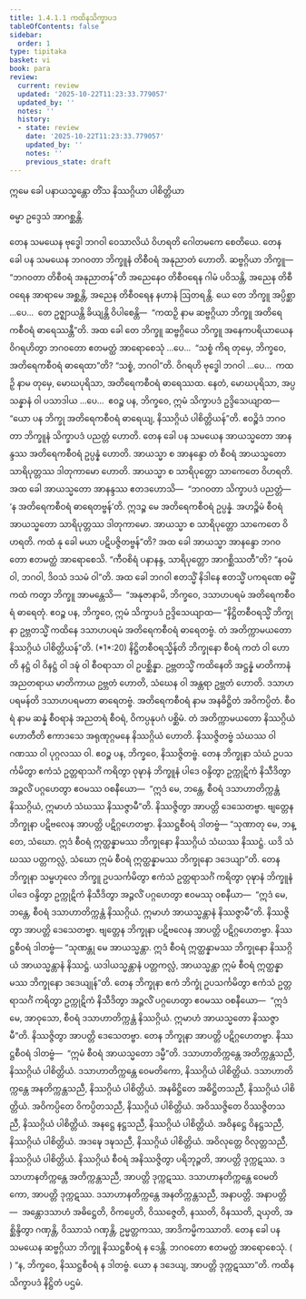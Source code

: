 ```yaml
---
title: 1.4.1.1 ကထိနသိက္ခာပဒ
tableOfContents: false
sidebar:
  order: 1
type: tipitaka
basket: vi
book: para
review:
  current: review
  updated: '2025-10-22T11:23:33.779057'
  updated_by: ''
  notes: ''
  history:
  - state: review
    date: '2025-10-22T11:23:33.779057'
    updated_by: ''
    notes: ''
    previous_state: draft
---
```



<ReviewStatus review={frontmatter.review} showDetails={true} />

<HypothesisAnnotation frontmatter={frontmatter} />

<DynamicBreadcrumb />


<Paragraph number="1861" type="center" book="para">
ဣမေ ခေါ ပနာယသ္မန္တော တိံသ နိဿဂ္ဂိယာ ပါစိတ္တိယာ

  
ဓမ္မာ ဥဒ္ဒေသံ အာဂစ္ဆန္တိ.


</Paragraph>

<Division number="459" book="para" e="ch" v="1" p="294">

<Paragraph number="1862" book="para">
တေန သမယေန ဗုဒ္ဓေါ ဘဂဝါ ဝေသာလိယံ ဝိဟရတိ ဂေါတမကေ စေတိယေ. တေန ခေါ ပန သမယေန ဘဂဝတာ ဘိက္ခူနံ တိစီဝရံ အနုညာတံ ဟောတိ. ဆဗ္ဗဂ္ဂိယာ ဘိက္ခူ—  “ဘဂဝတာ တိစီဝရံ အနုညာတန်”တိ အညေနေဝ တိစီဝရေန ဂါမံ ပဝိသန္တိ, အညေန တိစီဝရေန အာရာမေ အစ္ဆန္တိ, အညေန တိစီဝရေန နဟာနံ ဩတရန္တိ. ယေ တေ ဘိက္ခူ အပ္ပိစ္ဆာ …ပေ…  တေ ဥဇ္ဈာယန္တိ ခိယျန္တိ ဝိပါစေန္တိ—  “ကထဉှိ နာမ ဆဗ္ဗဂ္ဂိယာ ဘိက္ခူ အတိရေကစီဝရံ ဓာရေဿန္တီ”တိ.
</Paragraph>

<Paragraph number="1863" book="para">
အထ ခေါ တေ ဘိက္ခူ ဆဗ္ဗဂ္ဂိယေ ဘိက္ခူ အနေကပရိယာယေန ဝိဂရဟိတွာ ဘဂဝတော ဧတမတ္ထံ အာရောစေသုံ …ပေ…  “သစ္စံ ကိရ တုမှေ, ဘိက္ခဝေ, အတိရေကစီဝရံ ဓာရေထာ”တိ? “သစ္စံ, ဘဂဝါ”တိ. ဝိဂရဟိ ဗုဒ္ဓေါ ဘဂဝါ …ပေ…  ကထဉှိ နာမ တုမှေ, မောဃပုရိသာ, အတိရေကစီဝရံ ဓာရေဿထ. နေတံ, မောဃပုရိသာ, အပ္ပသန္နာနံ ဝါ ပသာဒါယ …ပေ…  ဧဝဉ္စ ပန, ဘိက္ခဝေ, ဣမံ သိက္ခာပဒံ ဥဒ္ဒိသေယျာထ—
</Paragraph>

</Division>
<Division number="460" book="para" e="ch" v="1" p="294">

<Paragraph number="1864" book="para">
<Emphasis>“ယော ပန ဘိက္ခု အတိရေကစီဝရံ ဓာရေယျ, နိဿဂ္ဂိယံ ပါစိတ္တိယန်”</Emphasis>တိ.
</Paragraph>

<Paragraph number="1865" book="para">
ဧဝဉ္စိဒံ ဘဂဝတာ ဘိက္ခူနံ သိက္ခာပဒံ ပညတ္တံ ဟောတိ.
</Paragraph>

</Division>
<Division number="461" book="para" e="ch" v="1" p="294">

<Paragraph number="1866" book="para">
တေန ခေါ ပန သမယေန အာယသ္မတော အာနန္ဒဿ အတိရေကစီဝရံ ဥပ္ပန္နံ ဟောတိ. အာယသ္မာ စ အာနန္ဒော တံ စီဝရံ အာယသ္မတော သာရိပုတ္တဿ ဒါတုကာမော ဟောတိ. အာယသ္မာ စ သာရိပုတ္တော သာကေတေ ဝိဟရတိ. အထ ခေါ အာယသ္မတော အာနန္ဒဿ ဧတဒဟောသိ—  “ဘဂဝတာ သိက္ခာပဒံ ပညတ္တံ—  ‘န အတိရေကစီဝရံ ဓာရေတဗ္ဗန်’တိ. ဣဒဉ္စ မေ အတိရေကစီဝရံ ဥပ္ပန္နံ. အဟဉ္စိမံ စီဝရံ အာယသ္မတော သာရိပုတ္တဿ ဒါတုကာမော. အာယသ္မာ စ သာရိပုတ္တော သာကေတေ ဝိဟရတိ. ကထံ နု ခေါ မယာ ပဋိပဇ္ဇိတဗ္ဗန်”တိ? အထ ခေါ အာယသ္မာ အာနန္ဒော ဘဂဝတော ဧတမတ္ထံ အာရောစေသိ. “ကီဝစိရံ ပနာနန္ဒ, သာရိပုတ္တော အာဂစ္ဆိဿတီ”တိ? “နဝမံ ဝါ, ဘဂဝါ, ဒိဝသံ ဒသမံ ဝါ”တိ. အထ ခေါ ဘဂဝါ ဧတသ္မိံ နိဒါနေ ဧတသ္မိံ ပကရဏေ ဓမ္မိံ ကထံ ကတွာ ဘိက္ခူ အာမန္တေသိ—  “အနုဇာနာမိ, ဘိက္ခဝေ, ဒသာဟပရမံ အတိရေကစီဝရံ ဓာရေတုံ. ဧဝဉ္စ ပန, ဘိက္ခဝေ, ဣမံ သိက္ခာပဒံ ဥဒ္ဒိသေယျာထ—
</Paragraph>

</Division>
<Division number="462" book="para" e="ch" v="1" p="295">

<Paragraph number="1867" book="para">
<Emphasis>“နိဋ္ဌိတစီဝရသ္မိံ ဘိက္ခုနာ ဥဗ္ဘတသ္မိံ ကထိနေ ဒသာဟပရမံ အတိရေကစီဝရံ ဓာရေတဗ္ဗံ. တံ အတိက္ကာမယတော နိဿဂ္ဂိယံ ပါစိတ္တိယန်”</Emphasis>တိ. (*1*:<Emphasis>20</Emphasis>)
</Paragraph>

</Division>
<Division number="463" book="para" e="ch" v="1" p="295">

<Paragraph number="1868" book="para">
<Emphasis>နိဋ္ဌိတစီဝရသ္မိန်</Emphasis>တိ ဘိက္ခုနော စီဝရံ ကတံ ဝါ ဟောတိ နဋ္ဌံ ဝါ ဝိနဋ္ဌံ ဝါ ဒဍ္ဎံ ဝါ စီဝရာသာ ဝါ ဥပစ္ဆိန္နာ.
</Paragraph>

<Paragraph number="1869" book="para">
<Emphasis>ဥဗ္ဘတသ္မိံ ကထိနေ</Emphasis>တိ အဋ္ဌန္နံ မာတိကာနံ အညတရာယ မာတိကာယ ဥဗ္ဘတံ ဟောတိ, သံဃေန ဝါ အန္တရာ ဥဗ္ဘတံ ဟောတိ.
</Paragraph>

<Paragraph number="1870" book="para">
<Emphasis>ဒသာဟပရမန်</Emphasis>တိ ဒသာဟပရမတာ ဓာရေတဗ္ဗံ.
</Paragraph>

<Paragraph number="1871" book="para">
<Emphasis>အတိရေကစီဝရံ</Emphasis> နာမ အနဓိဋ္ဌိတံ အဝိကပ္ပိတံ.
</Paragraph>

<Paragraph number="1872" book="para">
<Emphasis>စီဝရံ</Emphasis> နာမ ဆန္နံ စီဝရာနံ အညတရံ စီဝရံ, ဝိကပ္ပနုပဂံ ပစ္ဆိမံ.
</Paragraph>

<Paragraph number="1873" book="para">
<Emphasis>တံ အတိက္ကာမယတော နိဿဂ္ဂိယံ ဟောတီတိ</Emphasis> ဧကာဒသေ အရုဏုဂ္ဂမနေ နိဿဂ္ဂိယံ ဟောတိ. နိဿဇ္ဇိတဗ္ဗံ သံဃဿ ဝါ ဂဏဿ ဝါ ပုဂ္ဂလဿ ဝါ. ဧဝဉ္စ ပန, ဘိက္ခဝေ, နိဿဇ္ဇိတဗ္ဗံ. တေန ဘိက္ခုနာ သံဃံ ဥပသင်္ကမိတွာ ဧကံသံ ဥတ္တရာသင်္ဂံ ကရိတွာ ဝုဍ္ဎာနံ ဘိက္ခူနံ ပါဒေ ဝန္ဒိတွာ ဥက္ကုဋိကံ နိသီဒိတွာ အဉ္ဇလိံ ပဂ္ဂဟေတွာ ဧဝမဿ ဝစနီယော—  “ဣဒံ မေ, ဘန္တေ, စီဝရံ ဒသာဟာတိက္ကန္တံ နိဿဂ္ဂိယံ, ဣမာဟံ သံဃဿ နိဿဇ္ဇာမီ”တိ. နိဿဇ္ဇိတွာ အာပတ္တိ ဒေသေတဗ္ဗာ. ဗျတ္တေန ဘိက္ခုနာ ပဋိဗလေန အာပတ္တိ ပဋိဂ္ဂဟေတဗ္ဗာ. နိဿဋ္ဌစီဝရံ ဒါတဗ္ဗံ—
</Paragraph>

</Division>
<Division number="464" book="para" e="ch" v="1" p="295">

<Paragraph number="1874" book="para">
“သုဏာတု မေ, ဘန္တေ, သံဃော. ဣဒံ စီဝရံ ဣတ္ထန္နာမဿ ဘိက္ခုနော နိဿဂ္ဂိယံ သံဃဿ နိဿဋ္ဌံ. ယဒိ သံဃဿ ပတ္တကလ္လံ, သံဃော ဣမံ စီဝရံ ဣတ္ထန္နာမဿ ဘိက္ခုနော ဒဒေယျာ”တိ.
</Paragraph>

</Division>
<Division number="465" book="para" e="ch" v="1" p="296">

<Paragraph number="1875" book="para">
တေန ဘိက္ခုနာ သမ္ဗဟုလေ ဘိက္ခူ ဥပသင်္ကမိတွာ ဧကံသံ ဥတ္တရာသင်္ဂံ ကရိတွာ ဝုဍ္ဎာနံ ဘိက္ခူနံ ပါဒေ ဝန္ဒိတွာ ဥက္ကုဋိကံ နိသီဒိတွာ အဉ္ဇလိံ ပဂ္ဂဟေတွာ ဧဝမဿု ဝစနီယာ—  “ဣဒံ မေ, ဘန္တေ, စီဝရံ ဒသာဟာတိက္ကန္တံ နိဿဂ္ဂိယံ. ဣမာဟံ အာယသ္မန္တာနံ နိဿဇ္ဇာမီ”တိ. နိဿဇ္ဇိတွာ အာပတ္တိ ဒေသေတဗ္ဗာ. ဗျတ္တေန ဘိက္ခုနာ ပဋိဗလေန အာပတ္တိ ပဋိဂ္ဂဟေတဗ္ဗာ. နိဿဋ္ဌစီဝရံ ဒါတဗ္ဗံ—
</Paragraph>

</Division>
<Division number="466" book="para" e="ch" v="1" p="296">

<Paragraph number="1876" book="para">
“သုဏန္တု မေ အာယသ္မန္တာ. ဣဒံ စီဝရံ ဣတ္ထန္နာမဿ ဘိက္ခုနော နိဿဂ္ဂိယံ အာယသ္မန္တာနံ နိဿဋ္ဌံ. ယဒါယသ္မန္တာနံ ပတ္တကလ္လံ, အာယသ္မန္တာ ဣမံ စီဝရံ ဣတ္ထန္နာမဿ ဘိက္ခုနော ဒဒေယျုန်”တိ.
</Paragraph>

</Division>
<Division number="467" book="para" e="ch" v="1" p="296">

<Paragraph number="1877" book="para">
တေန ဘိက္ခုနာ ဧကံ ဘိက္ခုံ ဥပသင်္ကမိတွာ ဧကံသံ ဥတ္တရာသင်္ဂံ ကရိတွာ ဥက္ကုဋိကံ နိသီဒိတွာ အဉ္ဇလိံ ပဂ္ဂဟေတွာ ဧဝမဿ ဝစနီယော—  “ဣဒံ မေ, အာဝုသော, စီဝရံ ဒသာဟာတိက္ကန္တံ နိဿဂ္ဂိယံ. ဣမာဟံ အာယသ္မတော နိဿဇ္ဇာမီ”တိ. နိဿဇ္ဇိတွာ အာပတ္တိ ဒေသေတဗ္ဗာ. တေန ဘိက္ခုနာ အာပတ္တိ ပဋိဂ္ဂဟေတဗ္ဗာ. နိဿဋ္ဌစီဝရံ ဒါတဗ္ဗံ—  “ဣမံ စီဝရံ အာယသ္မတော ဒမ္မီ”တိ.
</Paragraph>

</Division>
<Division number="468" book="para" e="ch" v="1" p="296">

<Paragraph number="1878" book="para">
ဒသာဟာတိက္ကန္တေ အတိက္ကန္တသညီ, နိဿဂ္ဂိယံ ပါစိတ္တိယံ. ဒသာဟာတိက္ကန္တေ ဝေမတိကော, နိဿဂ္ဂိယံ ပါစိတ္တိယံ. ဒသာဟာတိက္ကန္တေ အနတိက္ကန္တသညီ, နိဿဂ္ဂိယံ ပါစိတ္တိယံ. အနဓိဋ္ဌိတေ အဓိဋ္ဌိတသညီ, နိဿဂ္ဂိယံ ပါစိတ္တိယံ. အဝိကပ္ပိတေ ဝိကပ္ပိတသညီ, နိဿဂ္ဂိယံ ပါစိတ္တိယံ. အဝိဿဇ္ဇိတေ ဝိဿဇ္ဇိတသညီ, နိဿဂ္ဂိယံ ပါစိတ္တိယံ. အနဋ္ဌေ နဋ္ဌသညီ, နိဿဂ္ဂိယံ ပါစိတ္တိယံ. အဝိနဋ္ဌေ ဝိနဋ္ဌသညီ, နိဿဂ္ဂိယံ ပါစိတ္တိယံ. အဒဍ္ဎေ ဒဍ္ဎသညီ, နိဿဂ္ဂိယံ ပါစိတ္တိယံ. အဝိလုတ္တေ ဝိလုတ္တသညီ, နိဿဂ္ဂိယံ ပါစိတ္တိယံ.
</Paragraph>

<Paragraph number="1879" book="para">
နိဿဂ္ဂိယံ စီဝရံ အနိဿဇ္ဇိတွာ ပရိဘုဉ္ဇတိ, အာပတ္တိ ဒုက္ကဋဿ. ဒသာဟာနတိက္ကန္တေ အတိက္ကန္တသညီ, အာပတ္တိ ဒုက္ကဋဿ. ဒသာဟာနတိက္ကန္တေ ဝေမတိကော, အာပတ္တိ ဒုက္ကဋဿ. ဒသာဟာနတိက္ကန္တေ အနတိက္ကန္တသညီ, အနာပတ္တိ.
</Paragraph>

</Division>
<Division number="469" book="para" e="ch" v="1" p="296">

<Paragraph number="1880" book="para">
အနာပတ္တိ—  အန္တောဒသာဟံ အဓိဋ္ဌေတိ, ဝိကပ္ပေတိ, ဝိဿဇ္ဇေတိ, နဿတိ, ဝိနဿတိ, ဍယှတိ, အစ္ဆိန္ဒိတွာ ဂဏှန္တိ, ဝိဿာသံ ဂဏှန္တိ, ဥမ္မတ္တကဿ, အာဒိကမ္မိကဿာတိ.
</Paragraph>

</Division>
<Division number="470" book="para" e="ch" v="1" p="297">

<Paragraph number="1881" book="para">
တေန ခေါ ပန သမယေန ဆဗ္ဗဂ္ဂိယာ ဘိက္ခူ နိဿဋ္ဌစီဝရံ န ဒေန္တိ. ဘဂဝတော ဧတမတ္ထံ အာရောစေသုံ. ( ) “န, ဘိက္ခဝေ, နိဿဋ္ဌစီဝရံ န ဒါတဗ္ဗံ. ယော န ဒဒေယျ, အာပတ္တိ ဒုက္ကဋဿာ”တိ.

</Paragraph>
</Division>

<Paragraph number="1882" type="center" book="para">
ကထိနသိက္ခာပဒံ နိဋ္ဌိတံ ပဌမံ.
</Paragraph>